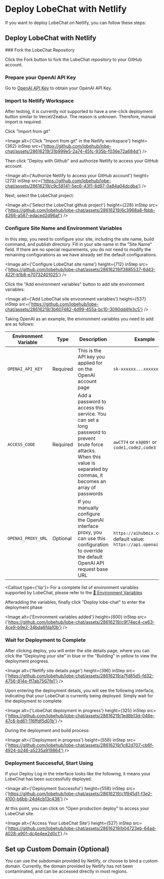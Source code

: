 # Deploy LobeChat with Netlify

If you want to deploy LobeChat on Netlify, you can follow these steps:

## Deploy LobeChat with Netlify

<Steps>
  ### Fork the LobeChat Repository

  Click the Fork button to fork the LobeChat repository to your GitHub account.

  ### Prepare your OpenAI API Key

  Go to [OpenAI API Key](https://platform.openai.com/account/api-keys) to obtain your OpenAI API Key.

  ### Import to Netlify Workspace

  <Callout>
    After testing, it is currently not supported to have a one-click deployment button similar to
    Vercel/Zeabur. The reason is unknown. Therefore, manual import is required.
  </Callout>

  Click "Import from git"

  <Image alt={'Click "Import from git" in the Netlify workspace'} height={362} inStep src={'https://github.com/lobehub/lobe-chat/assets/28616219/31b999e5-2a74-45fc-935b-f036e72a684d'} />

  Then click "Deploy with Github" and authorize Netlify to access your GitHub account.

  <Image alt={'Authorize Netlify to access your GitHub account'} height={273} inStep src={'https://github.com/lobehub/lobe-chat/assets/28616219/c9c58141-5ec6-43f1-8d97-0a84a04dcdba'} />

  Next, select the LobeChat project:

  <Image alt={'Select the LobeChat github project'} height={228} inStep src={'https://github.com/lobehub/lobe-chat/assets/28616219/6c3968a8-fbbb-4268-a587-edaced2d96af'} />

  ### Configure Site Name and Environment Variables

  In this step, you need to configure your site, including the site name, build command, and publish directory. Fill in your site name in the "Site Name" field. If there are no special requirements, you do not need to modify the remaining configurations as we have already set the default configurations.

  <Image alt={'Configure LobeChat site name'} height={712} inStep src={'https://github.com/lobehub/lobe-chat/assets/28616219/f3885537-6d43-422f-b1b8-e70732401025'} />

  Click the "Add environment variables" button to add site environment variables:

  <Image alt={'Add LobeChat site environment variables'} height={537} inStep src={'https://github.com/lobehub/lobe-chat/assets/28616219/3b607482-4d99-455a-bc10-3090dd4fe3c5'} />

  Taking OpenAI as an example, the environment variables you need to add are as follows:

  | Environment Variable | Type     | Description                                                                                                                                                                 | Example                                                               |
  | -------------------- | -------- | --------------------------------------------------------------------------------------------------------------------------------------------------------------------------- | --------------------------------------------------------------------- |
  | `OPENAI_API_KEY`     | Required | This is the API key you applied for on the OpenAI account page                                                                                                              | `sk-xxxxxx...xxxxxx`                                                  |
  | `ACCESS_CODE`        | Required | Add a password to access this service. You can set a long password to prevent brute force attacks. When this value is separated by commas, it becomes an array of passwords | `awCT74` or `e3@09!` or `code1,code2,code3`                           |
  | `OPENAI_PROXY_URL`   | Optional | If you manually configure the OpenAI interface proxy, you can use this configuration to override the default OpenAI API request base URL                                    | `https://aihubmix.com/v1`, default value: `https://api.openai.com/v1` |

  <Callout type={'tip'}>
    For a complete list of environment variables supported by LobeChat, please refer to the [📘
    Environment Variables](/en/self-hosting/environment-variables)
  </Callout>

  Afteradding the variables, finally click "Deploy lobe-chat" to enter the deployment phase

  <Image alt={'Environment variables added'} height={600} inStep src={'https://github.com/lobehub/lobe-chat/assets/28616219/c9f74ec4-ce63-4ce9-b9e2-34bda6fda10b'} />

  ### Wait for Deployment to Complete

  After clicking deploy, you will enter the site details page, where you can click the "Deploying your site" in blue or the "Building" in yellow to view the deployment progress.

  <Image alt={'Netlify site details page'} height={396} inStep src={'https://github.com/lobehub/lobe-chat/assets/28616219/a7fd85d5-fd32-4756-814e-ff7ab7567fe1'} />

  Upon entering the deployment details, you will see the following interface, indicating that your LobeChat is currently being deployed. Simply wait for the deployment to complete.

  <Image alt={'LobeChat deployment in progress'} height={325} inStep src={'https://github.com/lobehub/lobe-chat/assets/28616219/1ed8b13d-046e-47c8-bd61-116ffdf5d01b'} />

  During the deployment and build process:

  <Image alt={'Deployment in progress'} height={558} inStep src={'https://github.com/lobehub/lobe-chat/assets/28616219/1c82d707-cb6f-4924-b246-a5235a919864'} />

  ### Deployment Successful, Start Using

  If your Deploy Log in the interface looks like the following, it means your LobeChat has been successfully deployed.

  <Image alt={'Deployment Successful'} height={558} inStep src={'https://github.com/lobehub/lobe-chat/assets/28616219/c1f945d1-f3e2-4100-b6bb-24d4cb13c438'} />

  At this point, you can click on "Open production deploy" to access your LobeChat site.

  <Image alt={'Access Your LobeChat Site'} height={527} inStep src={'https://github.com/lobehub/lobe-chat/assets/28616219/b04723eb-64ad-4028-a901-dc4e4ee2d0c1'} />
</Steps>

## Set up Custom Domain (Optional)

You can use the subdomain provided by Netlify, or choose to bind a custom domain. Currently, the domain provided by Netlify has not been contaminated, and can be accessed directly in most regions.
